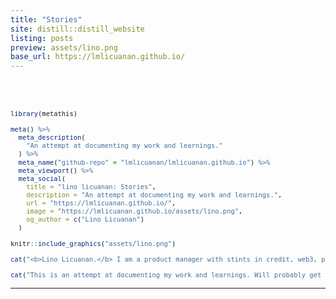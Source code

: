 ```yaml
---
title: "Stories"
site: distill::distill_website
listing: posts
preview: assets/lino.png
base_url: https://lmlicuanan.github.io/
---
```


<head>
<!-- Global site tag (gtag.js) - Google Analytics -->
<script async src="https://www.googletagmanager.com/gtag/js?id=G-9MHZYW9421"></script>
<script>
  window.dataLayer = window.dataLayer || [];
  function gtag(){dataLayer.push(arguments);}
  gtag('js', new Date());

  gtag('config', 'G-9MHZYW9421');
</script>
</head>

<br><br>

<font size="2">

```r
library(metathis)

meta() %>%
  meta_description(
    "An attempt at documenting my work and learnings."
  ) %>% 
  meta_name("github-repo" = "lmlicuanan/lmlicuanan.github.io") %>% 
  meta_viewport() %>% 
  meta_social(
    title = "lino licuanan: Stories",
    description = "An attempt at documenting my work and learnings.",
    url = "https://lmlicuanan.github.io/",
    image = "https://lmlicuanan.github.io/assets/lino.png",
    og_author = c("Lino Licuanan")
  )
```


```r
knitr::include_graphics("assets/lino.png")

cat("<b>Lino Licuanan.</b> I am a product manager with stints in credit, web3, payments, and data products (<a href=https://www.growsari.com>Growsari</a>, <a href=https://www.paymaya.com>Maya</a>, <a href=https://www.firstcircle.ph>First Circle</a>, <a href=https://www.breederdao.io>BreederDAO</a>). Graduating MSc Industrial Engineering student @ UP Diliman 2022.<br>")

cat("This is an attempt at documenting my work and learnings. Will probably get things wrong here and there haha so do your own research.")
```

</font>

---
